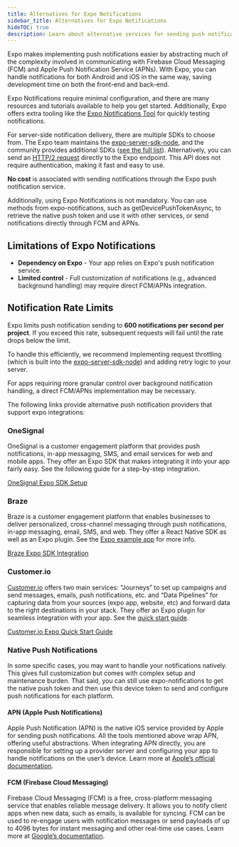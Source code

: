 ```yaml
---
title: Alternatives for Expo Notifications
sidebar_title: Alternatives for Expo Notifications
hideTOC: true
description: Learn about alternative services for sending push notifications.
---
```



Expo makes implementing push notifications easier by abstracting much of the complexity involved in communicating with Firebase Cloud Messaging (FCM) and Apple Push Notification Service (APNs). With Expo, you can handle notifications for both Android and iOS in the same way, saving development time on both the front-end and back-end.

Expo Notifications require minimal configuration, and there are many resources and tutorials available to help you get started. Additionally, Expo offers extra tooling like the [Expo Notifications Tool](https://expo.dev/notifications) for quickly testing notifications.

For server-side notification delivery, there are multiple SDKs to choose from. The Expo team maintains the [expo-server-sdk-node](https://github.com/expo/expo-server-sdk-node), and the community provides additional SDKs ([see the full list](https://docs.expo.dev/push-notifications/sending-notifications/#third-party-sdks)). Alternatively, you can send an [HTTP/2 request](https://docs.expo.dev/push-notifications/sending-notifications/#http2-api) directly to the Expo endpoint. This API does not require authentication, making it fast and easy to use.

**No cost** is associated with sending notifications through the Expo push notification service.

Additionally, using Expo Notifications is not mandatory. You can use methods from expo-notifications, such as getDevicePushTokenAsync, to retrieve the native push token and use it with other services, or send notifications directly through FCM and APNs.

## Limitations of Expo Notifications

- **Dependency on Expo** - Your app relies on Expo's push notification service.
- **Limited control** - Full customization of notifications (e.g., advanced background handling) may require direct FCM/APNs integration.

## Notification Rate Limits

Expo limits push notification sending to **600 notifications per second per project**. If you exceed this rate, subsequent requests will fail until the rate drops below the limit.

To handle this efficiently, we recommend implementing request throttling (which is built into the [expo-server-sdk-node](https://github.com/expo/expo-server-sdk-node)) and adding retry logic to your server.

For apps requiring more granular control over background notification handling, a direct FCM/APNs implementation may be necessary.

The following links provide alternative push notification providers that support expo integrations:

### OneSignal

OneSignal is a customer engagement platform that provides push notifications, in-app messaging, SMS, and email services for web and mobile apps. They offer an Expo SDK that makes integrating it into your app fairly easy. See the following guide for a step-by-step integration.

[OneSignal Expo SDK Setup](https://documentation.onesignal.com/docs/react-native-expo-sdk-setup)

### Braze

Braze is a customer engagement platform that enables businesses to deliver personalized, cross-channel messaging through push notifications, in-app messaging, email, SMS, and web. They offer a React Native SDK as well as an Expo plugin. See the [Expo example app](https://github.com/braze-inc/braze-expo-plugin/tree/main/example) for more info.

[Braze Expo SDK Integration](https://www.braze.com/docs/developer_guide/platforms/react_native/sdk_integration/#sample-app)

### Customer.io

[Customer.io](http://Customer.io) offers two main services: “Journeys” to set up campaigns and send messages, emails, push notifications, etc. and “Data Pipelines” for capturing data from your sources (expo app, website, etc) and forward data to the right destinations in your stack. They offer an Expo plugin for seamless integration with your app. See the [quick start guide](https://docs.customer.io/sdk/expo/quick-start-guide/).

[Customer.io Expo Quick Start Guide](https://docs.customer.io/sdk/expo/quick-start-guide/)

### Native Push Notifications

In some specific cases, you may want to handle your notifications natively. This gives full customization but comes with complex setup and maintenance burden. That said, you can still use expo-notifications to get the native push token and then use this device token to send and configure push notifications for each platform.

#### APN (Apple Push Notifications)

Apple Push Notification (APN) is the native iOS service provided by Apple for sending push notifications. All the tools mentioned above wrap APN, offering useful abstractions. When integrating APN directly, you are responsible for setting up a provider server and configuring your app to handle notifications on the user’s device. Learn more at [Apple’s official documentation](https://developer.apple.com/documentation/usernotifications/setting-up-a-remote-notification-server).

#### FCM (Firebase Cloud Messaging)

Firebase Cloud Messaging (FCM) is a free, cross-platform messaging service that enables reliable message delivery. It allows you to notify client apps when new data, such as emails, is available for syncing. FCM can be used to re-engage users with notification messages or send payloads of up to 4096 bytes for instant messaging and other real-time use cases. Learn more at [Google’s documentation](https://firebase.google.com/docs/cloud-messaging).

